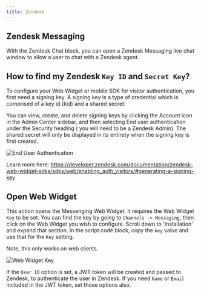 ```yaml
---
title: Zendesk
---
```


## Zendesk Messaging

With the Zendesk Chat block, you can open a Zendesk Messaging live chat window to allow a user to chat with a Zendesk agent.

## How to find my Zendesk `Key ID` and `Secret Key`?

To configure your Web Widget or mobile SDK for visitor authentication, you first need a signing key. A signing key is a type of credential which is comprised of a key id (kid) and a shared secret.

You can view, create, and delete signing keys by clicking the Account icon in the Admin Center sidebar, and then selecting End user authentication under the Security heading ( you will need to be a Zendesk Admin). The shared secret will only be displayed in its entirety when the signing key is first created.

<Frame>
  <img
    src="/images/blocks/integrations/zendesk/zendesk-end-user-auth.png"
    alt="End User Authentication"
  />
</Frame>

Learn more here: https://developer.zendesk.com/documentation/zendesk-web-widget-sdks/sdks/web/enabling_auth_visitors/#generating-a-signing-key

## Open Web Widget

This action opens the Messenging Web Widget. It requires the Web Widget `Key` to be set. You can find the key by going to `Channels -> Messaging`, then click on the Web Widget you wish to configure. Scroll down to 'Installation' and expand that section. In the script code block, copy the `key` value and use that for the `Key` setting.

Note, this only works on web clients.

<Frame>
  <img
    src="/images/blocks/integrations/zendesk/web-widget-config.png"
    alt="Web Widget Key"
  />
</Frame>

If the `User ID` option is set, a JWT token will be created and passed to Zendesk, to authenticate the user in Zendesk. If you need `Name` or `Email` included in the JWT token, set those options also.
